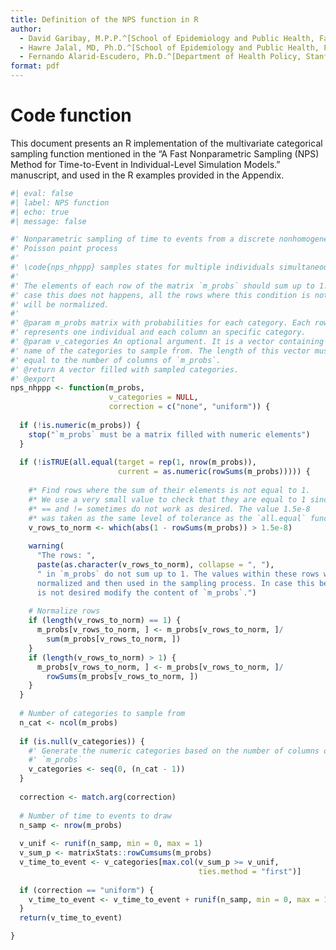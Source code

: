 ```yaml
---
title: Definition of the NPS function in R
author:
  - David Garibay, M.P.P.^[School of Epidemiology and Public Health, Faculty of Medicine, University of Ottawa, Ottawa, ON, CA.]
  - Hawre Jalal, MD, Ph.D.^[School of Epidemiology and Public Health, Faculty of Medicine, University of Ottawa, Ottawa, ON, CA.]
  - Fernando Alarid-Escudero, Ph.D.^[Department of Health Policy, Stanford University School of Medicine, Stanford, CA, USA.] ^[Center for Health Policy, Freeman Spogli Institute, Stanford University, Stanford, CA, USA.]
format: pdf
---
```


# Code function
This document presents an R implementation of the multivariate 
categorical sampling function mentioned in the "A Fast Nonparametric Sampling 
(NPS) Method for Time-to-Event in  Individual-Level Simulation Models." 
manuscript, and used in the R examples provided in the Appendix.



```r
#| eval: false
#| label: NPS function
#| echo: true 
#| message: false

#' Nonparametric sampling of time to events from a discrete nonhomogeneous 
#' Poisson point process
#'
#' \code{nps_nhppp} samples states for multiple individuals simultaneously.
#' 
#' The elements of each row of the matrix `m_probs` should sum up to 1. In 
#' case this does not happens, all the rows where this condition is not met 
#' will be normalized.
#'
#' @param m_probs matrix with probabilities for each category. Each row 
#' represents one individual and each column an specific category. 
#' @param v_categories An optional argument. It is a vector containing the 
#' name of the categories to sample from. The length of this vector must be 
#' equal to the number of columns of `m_probs`.
#' @return A vector filled with sampled categories.
#' @export
nps_nhppp <- function(m_probs, 
                      v_categories = NULL, 
                      correction = c("none", "uniform")) {
  
  if (!is.numeric(m_probs)) {
    stop("`m_probs` must be a matrix filled with numeric elements")
  }
  
  if (!isTRUE(all.equal(target = rep(1, nrow(m_probs)), 
                        current = as.numeric(rowSums(m_probs))))) {
    
    #* Find rows where the sum of their elements is not equal to 1.
    #* We use a very small value to check that they are equal to 1 since
    #* == and != sometimes do not work as desired. The value 1.5e-8
    #* was taken as the same level of tolerance as the `all.equal` function.
    v_rows_to_norm <- which(abs(1 - rowSums(m_probs)) > 1.5e-8)
    
    warning(
      "The rows: ", 
      paste(as.character(v_rows_to_norm), collapse = ", "), 
      " in `m_probs` do not sum up to 1. The values within these rows will be 
      normalized and then used in the sampling process. In case this behaviour 
      is not desired modify the content of `m_probs`.")
    
    # Normalize rows
    if (length(v_rows_to_norm) == 1) {
      m_probs[v_rows_to_norm, ] <- m_probs[v_rows_to_norm, ]/
        sum(m_probs[v_rows_to_norm, ])
    }
    if (length(v_rows_to_norm) > 1) {
      m_probs[v_rows_to_norm, ] <- m_probs[v_rows_to_norm, ]/
        rowSums(m_probs[v_rows_to_norm, ])
    }
  }
  
  # Number of categories to sample from
  n_cat <- ncol(m_probs)
  
  if (is.null(v_categories)) {
    #' Generate the numeric categories based on the number of columns of 
    #' `m_probs`
    v_categories <- seq(0, (n_cat - 1))
  }
  
  correction <- match.arg(correction)
  
  # Number of time to events to draw
  n_samp <- nrow(m_probs)
  
  v_unif <- runif(n_samp, min = 0, max = 1)
  v_sum_p <- matrixStats::rowCumsums(m_probs)
  v_time_to_event <- v_categories[max.col(v_sum_p >= v_unif, 
                                          ties.method = "first")]
  
  if (correction == "uniform") {
    v_time_to_event <- v_time_to_event + runif(n_samp, min = 0, max = 1)
  }
  return(v_time_to_event)

}


```
